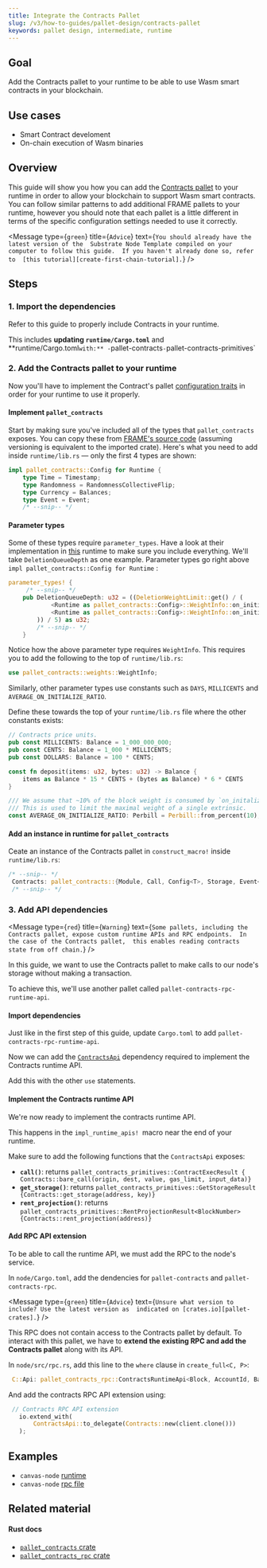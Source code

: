 ```yaml
---
title: Integrate the Contracts Pallet
slug: /v3/how-to-guides/pallet-design/contracts-pallet
keywords: pallet design, intermediate, runtime
---
```


## Goal
Add the Contracts pallet to your runtime to be able to use Wasm smart contracts in your blockchain.

## Use cases
- Smart Contract develoment
- On-chain execution of Wasm binaries

## Overview
This guide will show you how you can add the [Contracts pallet][contracts-frame] to your runtime in order to allow your blockchain 
to support Wasm smart contracts. You can follow similar patterns to add additional FRAME pallets to your runtime, 
however you should note that each pallet is a little different in terms of the specific configuration settings 
needed to use it correctly.

<Message
  type={`green`}
  title={`Advice`}
  text={`You should already have the latest version of the 
  Substrate Node Template compiled on your computer to follow this guide. 
If you haven't already done so, refer to 
[this tutorial][create-first-chain-tutorial].`}
/>

## Steps

### 1. Import the dependencies

Refer to this guide to properly include Contracts in your runtime.

This includes **updating `runtime/Cargo.toml`** and **runtime/Cargo.toml` with:**
    - `pallet-contracts`
    - `pallet-contracts-primitives`

### 2. Add the Contracts pallet to your runtime

Now you'll have to implement the Contract's pallet [configuration traits][contracts-config-rustdocs] in order for your runtime to use it properly.

#### Implement `pallet_contracts`

Start by making sure you've included all of the types that `pallet_contracts` exposes. You can copy these from [FRAME's source code][contracts-frame] (assuming versioning is equivalent to the imported crate). Here's what you need to add inside `runtime/lib.rs` &mdash; only the first 4 types are shown:


```rust
impl pallet_contracts::Config for Runtime {
    type Time = Timestamp;
    type Randomness = RandomnessCollectiveFlip;
    type Currency = Balances;
    type Event = Event;
    /* --snip-- */
```

#### Parameter types
Some of these types require `parameter_types`. Have a look at their implementation in [this][bin-runtime-contracts-frame] runtime to make sure you include everything. We'll take `DeletionQueueDepth` as one example. Parameter types go right above `impl pallet_contracts::Config for Runtime` :

```rust
parameter_types! {
     /* --snip-- */
	pub DeletionQueueDepth: u32 = ((DeletionWeightLimit::get() / (
			<Runtime as pallet_contracts::Config>::WeightInfo::on_initialize_per_queue_item(1) -
			<Runtime as pallet_contracts::Config>::WeightInfo::on_initialize_per_queue_item(0)
		)) / 5) as u32;
        /* --snip-- */
    }
```

Notice how the above parameter type requires `WeightInfo`. This requires you to add the following to the top of `runtime/lib.rs`:

```rust
use pallet_contracts::weights::WeightInfo;
```

Similarly, other parameter types use constants such as `DAYS`, `MILLICENTS` and `AVERAGE_ON_INITIALIZE_RATIO`.

Define these towards the top of your `runtime/lib.rs` file where the other constants exists:

```rust
// Contracts price units.
pub const MILLICENTS: Balance = 1_000_000_000;
pub const CENTS: Balance = 1_000 * MILLICENTS;
pub const DOLLARS: Balance = 100 * CENTS;

const fn deposit(items: u32, bytes: u32) -> Balance {
    items as Balance * 15 * CENTS + (bytes as Balance) * 6 * CENTS
}

/// We assume that ~10% of the block weight is consumed by `on_initalize` handlers.
/// This is used to limit the maximal weight of a single extrinsic.
const AVERAGE_ON_INITIALIZE_RATIO: Perbill = Perbill::from_percent(10);
```

#### Add an instance in runtime for `pallet_contracts`

Ceate an instance of the Contracts pallet in `construct_macro!` inside `runtime/lib.rs`:

```rust
/* --snip-- */
 Contracts: pallet_contracts::{Module, Call, Config<T>, Storage, Event<T>},
 /* --snip-- */
 ```

### 3. Add API dependencies

<Message
  type={`red`}
  title={`Warning`}
  text={`Some pallets, including the Contracts pallet, expose custom runtime APIs and RPC endpoints. 
  In the case of the Contracts pallet, 
  this enables reading contracts state from off chain.`}
/>

In this guide, we want to use the Contracts pallet to make calls to our node's storage without making a transaction. 

To achieve this, we'll use another pallet called `pallet-contracts-rpc-runtime-api`. 

#### Import dependencies 
Just like in the first step of this guide, update `Cargo.toml` to add `pallet-contracts-rpc-runtime-api`.

Now we can add the [`ContractsApi`][contracts-api-rustdocs] dependency required to implement the Contracts runtime API. 

Add this with the other `use` statements.
#### Implement the Contracts runtime API

We're now ready to implement the contracts 
runtime API. 

This happens in the 
`impl_runtime_apis! `macro near the end of your 
runtime.

Make sure to add the following functions that the `ContractsApi` exposes:
- **`call()`**: returns `pallet_contracts_primitives::ContractExecResult { Contracts::bare_call(origin, dest, value, gas_limit, input_data)}`
- **`get_storage()`**: returns `pallet_contracts_primitives::GetStorageResult {Contracts::get_storage(address, key)}`
- **`rent_projection()`**: returns `pallet_contracts_primitives::RentProjectionResult<BlockNumber> {Contracts::rent_projection(address)}`

#### Add RPC API extension

To be able to call the runtime API, we must add the RPC to the node's service.

In `node/Cargo.toml`, add the dendencies for `pallet-contracts` and `pallet-contracts-rpc`.

<Message
  type={`green`}
  title={`Advice`}
  text={`Unsure what version to include? Use the latest version as 
  indicated on [crates.io][pallet-crates].`}
/>

This RPC does not contain access to the Contracts pallet by default. To interact with this pallet, we have to **extend the existing RPC and add the Contracts pallet** along with its API.

In `node/src/rpc.rs`, add this line to the `where` clause in `create_full<C, P>`:

```rust
 C::Api: pallet_contracts_rpc::ContractsRuntimeApi<Block, AccountId, Balance, BlockNumber>,
 ```

 And add the contracts RPC API extension using:

 ```rust
  // Contracts RPC API extension
    io.extend_with(
        ContractsApi::to_delegate(Contracts::new(client.clone()))
    );
```
## Examples
- `canvas-node` [runtime](https://github.com/paritytech/canvas-node/blob/master/runtime/src/lib.rs#L361)
- `canvas-node` [rpc file](https://github.com/paritytech/canvas-node/blob/master/node/src/rpc.rs)

## Related material
#### Rust docs
- [`pallet_contracts` crate](https://substrate.dev/rustdocs/v3.0.0/pallet_contracts/index.html)
- [`pallet_contracts_rpc` crate](https://substrate.dev/rustdocs/v3.0.0/pallet_contracts_rpc/index.html)

[contracts-frame]: https://substrate.dev/rustdocs/v3.0.0/pallet_contracts/
[create-first-chain-tutorial]: https://substrate.dev/docs/en/tutorials/create-your-first-substrate-chain/
[contracts-config-rustdocs]: https://substrate.dev/rustdocs/v3.0.0/pallet_contracts/trait.Config.html
[contracts-frame]: https://github.com/paritytech/substrate/blob/master/frame/contracts/src/lib.rs#L144
[bin-runtime-contracts-frame]: https://github.com/paritytech/substrate/blob/master/bin/node/runtime/src/lib.rs#L786
[contracts-api-rustdocs]: https://substrate.dev/rustdocs/v3.0.0/pallet_contracts_rpc_runtime_api/trait.ContractsApi.html
[pallet-crates]: https://crates.io/search?q=pallet-contracts-rpc

